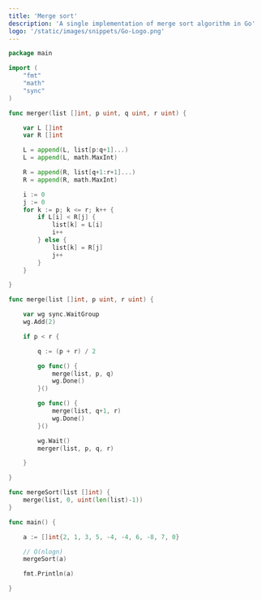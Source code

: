 ```yaml
---
title: 'Merge sort'
description: 'A single implementation of merge sort algorithm in Go'
logo: '/static/images/snippets/Go-Logo.png'
---
```



```go
package main

import (
	"fmt"
	"math"
    "sync"
)

func merger(list []int, p uint, q uint, r uint) {

	var L []int
	var R []int

	L = append(L, list[p:q+1]...)
	L = append(L, math.MaxInt)

	R = append(R, list[q+1:r+1]...)
	R = append(R, math.MaxInt)

	i := 0
	j := 0
	for k := p; k <= r; k++ {
		if L[i] < R[j] {
			list[k] = L[i]
			i++
		} else {
			list[k] = R[j]
			j++
		}
	}

}

func merge(list []int, p uint, r uint) {

	var wg sync.WaitGroup
	wg.Add(2)

	if p < r {

		q := (p + r) / 2

		go func() {
			merge(list, p, q)
			wg.Done()
		}()

		go func() {
			merge(list, q+1, r)
			wg.Done()
		}()

		wg.Wait()
		merger(list, p, q, r)

	}

}

func mergeSort(list []int) {
	merge(list, 0, uint(len(list)-1))
}

func main() {

	a := []int{2, 1, 3, 5, -4, -4, 6, -8, 7, 0}

    // O(nlogn)
	mergeSort(a)

	fmt.Println(a)

}
```